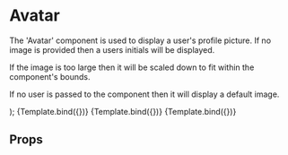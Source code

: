 

<Meta title="atom/Avatar" component={Avatar} />

# Avatar

The 'Avatar' component is used to display a user's profile picture. If no image
is provided then a users initials will be displayed.

If the image is too large then it will be scaled down to fit within the
component's bounds.

If no user is passed to the component then it will display a default image.

  <div style={{ height: '200px' }}>
    <Avatar {...args} />
  </div>
);

<Canvas withSource="open">
  <Story
    name="Assigned with image 1"
    args={{
      name: users[0].name,
      imagePath: users[0].avatar
    }}
  >
    {Template.bind({})}
  </Story>
  <Story
    name="Assigned no image"
    args={{
      name: users[0].name,
      colour: '#ff0000'
    }}
  >
    {Template.bind({})}
  </Story>
  <Story name="Unassigned">{Template.bind({})}</Story>
</Canvas>

## Props

<ArgsTable of={Avatar} />
